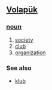 == [[Volapük]] == 
=== [[noun]] === 
# [[society]]
# [[club]]
# [[organization]]

=== See also ===
* [[klub]]